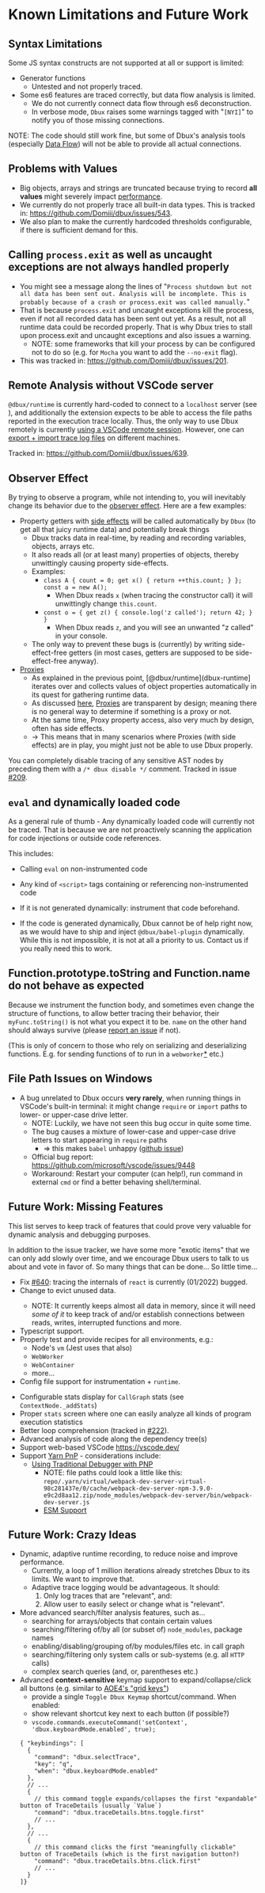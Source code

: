 # Known Limitations and Future Work


<TOC toc={toc} />

## Syntax Limitations

Some JS syntax constructs are not supported at all or support is limited:

* Generator functions
  * Untested and not properly traced.
* Some es6 features are traced correctly, but data flow analysis is limited.
  * We do not currently connect data flow through es6 deconstruction.
  * In verbose mode, `Dbux` raises some warnings tagged with "`[NYI]`" to notify you of those missing connections.

NOTE: The code should still work fine, but some of Dbux's analysis tools (especially [Data Flow](../dbux-features/50-data-flow.mdx)) will not be able to provide all actual connections.


## Problems with Values

* Big objects, arrays and strings are truncated because trying to record **all values** might severely impact [performance](../guides/02-performance.mdx).
* We currently do not properly trace all built-in data types. This is tracked in: https://github.com/Domiii/dbux/issues/543.
* We also plan to make the currently hardcoded thresholds configurable, if there is sufficient demand for this.


## Calling `process.exit` as well as uncaught exceptions are not always handled properly

* You might see a message along the lines of "`Process shutdown but not all data has been sent out. Analysis will be incomplete. This is probably because of a crash or process.exit was called manually.`"
* That is because `process.exit` and uncaught exceptions kill the process, even if not all recorded data has been sent out yet. As a result, not all runtime data could be recorded properly. That is why Dbux tries to stall upon process.exit and uncaught exceptions and also issues a warning.
  * NOTE: some frameworks that kill your process by can be configured not to do so (e.g. for `Mocha` you want to add the `--no-exit` flag).
* This was tracked in: https://github.com/Domiii/dbux/issues/201.


## Remote Analysis without VSCode server

`@dbux/runtime` is currently hard-coded to connect to a `localhost` server (see <CodeLink path="dbux-runtime/src/client/Client.js" />), and additionally the extension expects to be able to access the file paths reported in the execution trace locally. Thus, the only way to use Dbux remotely is currently [using a VSCode remote session](../90-faq.mdx#how-can-i-debug-code-remotely). However, one can [export + import trace log files](./05-data-analysis.mdx#art-vandelay) on different machines.

Tracked in: https://github.com/Domiii/dbux/issues/639.


## Observer Effect

By trying to observe a program, while not intending to, you will inevitably change its behavior due to the [observer effect](https://en.wikipedia.org/wiki/Observer_effect_(physics)). Here are a few examples:

* Property getters with [side effects](https://softwareengineering.stackexchange.com/questions/40297/what-is-a-side-effect) will be called automatically by `Dbux` (to get all that juicy runtime data) and potentially break things
   * Dbux tracks data in real-time, by reading and recording variables, objects, arrays etc.
   * It also reads all (or at least many) properties of objects, thereby unwittingly causing property side-effects.
   * Examples:
      * `class A { count = 0; get x() { return ++this.count; } }; const a = new A();`
         * When Dbux reads `x` (when tracing the constructor call) it will unwittingly change `this.count`.
      * `const o = { get z() { console.log('z called'); return 42; } }`
         * When Dbux reads `z`, and you will see an unwanted "z called" in your console.
   * The only way to prevent these bugs is (currently) by writing side-effect-free getters (in most cases, getters are supposed to be side-effect-free anyway).
* [Proxies](https://developer.mozilla.org/en-US/docs/Web/JavaScript/Reference/Global_Objects/Proxy)
   * As explained in the previous point, [@dbux/runtime](dbux-runtime] iterates over and collects values of object properties automatically in its quest for gathering runtime data.
   * As discussed [here](https://stackoverflow.com/questions/36372611/how-to-test-if-an-object-is-a-proxy), [Proxies](https://developer.mozilla.org/en-US/docs/Web/JavaScript/Reference/Global_Objects/Proxy) are transparent by design; meaning there is no general way to determine if something is a proxy or not.
   * At the same time, Proxy property access, also very much by design, often has side effects.
   * -> This means that in many scenarios where Proxies (with side effects) are in play, you might just not be able to use Dbux properly.

You can completely disable tracing of any sensitive AST nodes by preceding them with a `/* dbux disable */` comment. Tracked in issue [#209](https://github.com/Domiii/dbux/issues/209).

## `eval` and dynamically loaded code

As a general rule of thumb - Any dynamically loaded code will currently not be traced. That is because we are not proactively scanning the application for code injections or outside code references.

This includes:

* Calling `eval` on non-instrumented code
* Any kind of `<script>` tags containing or referencing non-instrumented code

* If it is not generated dynamically: instrument that code beforehand.
* If the code is generated dynamically, Dbux cannot be of help right now, as we would have to ship and inject `@dbux/babel-plugin` dynamically. While this is not impossible, it is not at all a priority to us. Contact us if you really need this to work.


## Function.prototype.toString and Function.name do not behave as expected

Because we instrument the function body, and sometimes even change the structure of functions, to allow better tracing their behavior, their `myFunc.toString()` is not what you expect it to be. `name` on the other hand should always survive (please [report an issue](https://github.com/Domiii/dbux/issues/new/choose) if not).

(This is only of concern to those who rely on serializing and deserializing functions. E.g. for sending functions of to run in a `webworker`[*](https://stackoverflow.com/questions/11354992/why-cant-web-worker-call-a-function-directly) etc.)


## File Path Issues on Windows

* A bug unrelated to Dbux occurs **very rarely**, when running things in VSCode's built-in terminal: it might change `require` or `import` paths to lower- or upper-case drive letter.
   * NOTE: Luckily, we have not seen this bug occur in quite some time.
   * The bug causes a mixture of lower-case and upper-case drive letters to start appearing in `require` paths
      * => this makes `babel` unhappy ([github issue](https://github.com/webpack/webpack/issues/2815))
   * Official bug report: https://github.com/microsoft/vscode/issues/9448
   * Workaround: Restart your computer (can help!), run command in external `cmd` or find a better behaving shell/terminal.

<!-- ## SyntaxError: Unexpected reserved word 'XX'

Example: When running `var public = 3;` in `node` or the browser, you don't get an error. However, when running the same code with [@dbux/cli](../tools-and-configuration/dbux-cli) (which is also invoked when pressing the `Dbux VSCode Extension`'s "Run with Dbux" button) with `--esnext` enabled, it might throw a SyntaxError.

-> That is because it is interpreted as `"use strict"; var public = 3;`.

More explanations:

1. `public` (and others) are reserved keywords and using reserved keywords result in an error in **strict mode** ([relevant discussion here](https://stackoverflow.com/questions/6458935/just-how-reserved-are-the-words-private-and-public-in-javascript)).
2. [@dbux/cli](../tools-and-configuration/dbux-cli) uses [@babel/register](https://babeljs.io/docs/en/babel-register) with a bunch of default settings.
3. By default, `plugin-transform-modules-commonjs` treats `*.js` files as [ESModules](https://nodejs.org/api/esm.html) (or `esm`s), and ESModules have `strict mode` enabled by default.
   * This is also discussed here: https://github.com/babel/babel/issues/7910
   * And here: https://stackoverflow.com/questions/33821312/how-to-remove-global-use-strict-added-by-babel
-->

## Future Work: Missing Features

This list serves to keep track of features that could prove very valuable for dynamic analysis and debugging purposes. 

In addition to the issue tracker, we have some more "exotic items" that we can only add slowly over time, and we encourage Dbux users to talk to us about and vote in favor of. 
So many things that can be done... So little time...



* Fix [#640](https://github.com/Domiii/dbux/issues/640): tracing the internals of `react` is currently (01/2022) bugged.
* Change <ToolLink name="dbux-runtime" /> to evict unused data.
  * NOTE: It currently keeps almost all data in memory, since it will need *some of it* to keep track of and/or establish connections between reads, writes, interrupted functions and more.
* Typescript support.
* Properly test and provide recipes for all environments, e.g.:
  * Node's `vm` (Jest uses that also)
  * `WebWorker`
  * `WebContainer`
  * more...
* Config file support for instrumentation + `runtime`.
<!-- * Allow [include/ignore settings]() to be local to Dbux.
  * Currently, we use the global Babel `inclure`/`ignore` settings to tell it which files to record.
  * This makes it hard for us to use a customized/generalized config for all of Dbux.
  * NOTE: babel `include`/`ignore` settings must always be corrected, even if Dbux should do its own thing. -->
* Configurable stats display for `CallGraph` stats (see `ContextNode._addStats`)
* Proper `stats` screen where one can easily analyze all kinds of program execution statistics
* Better loop comprehension (tracked in [#222](https://github.com/Domiii/dbux/issues/222)).
* Advanced analysis of code along the dependency tree(s)
* Support web-based VSCode https://vscode.dev/
* Support [Yarn PnP](https://yarnpkg.com/features/pnp) - considerations include:
  * [Using Traditional Debugger with PNP](https://github.com/yarnpkg/berry/issues/558)
    * NOTE: file paths could look a little like this: `repo/.yarn/virtual/webpack-dev-server-virtual-98c281437e/0/cache/webpack-dev-server-npm-3.9.0-e9c2d8aa12.zip/node_modules/webpack-dev-server/bin/webpack-dev-server.js`
    * [ESM Support](https://github.com/yarnpkg/berry/issues/638)


## Future Work: Crazy Ideas

* Dynamic, adaptive runtime recording, to reduce noise and improve performance.
  * Currently, a loop of 1 million iterations already stretches Dbux to its limits. We want to improve that.
  * Adaptive trace logging would be advantageous. It should:
    1. Only log traces that are "relevant", and:
    2. Allow user to easily select or change what is "relevant".
* More advanced search/filter analysis features, such as...
  * searching for arrays/objects that contain certain values
  * searching/filtering of/by all (or subset of) `node_modules`, package names
  * enabling/disabling/grouping of/by modules/files etc. in call graph
  * searching/filtering only system calls or sub-systems (e.g. all `HTTP` calls)
  * complex search queries (and, or, parentheses etc.)
* Advanced **context-sensitive** keymap support to expand/collapse/click all buttons (e.g. similar to [AOE4's "grid keys"](https://www.google.com/search?q=aoe4+grid+keys))
  * provide a single `Toggle Dbux Keymap` shortcut/command. When enabled:
  * show relevant shortcut key next to each button (if possible?)
  * `vscode.commands.executeCommand('setContext', 'dbux.keyboardMode.enabled', true);`
  ```jsonc
  { "keybindings": [
    {
      "command": "dbux.selectTrace",
      "key": "q",
      "when": "dbux.keyboardMode.enabled"
    },
    // ...
    { 
      // this command toggle expands/collapses the first "expandable" button of TraceDetails (usually `Value`)
      "command": "dbux.traceDetails.btns.toggle.first"
      // ...
    },
    // ...
    { 
      // this command clicks the first "meaningfully clickable" button of TraceDetails (which is the first navigation button?)
      "command": "dbux.traceDetails.btns.click.first"
      // ...
    }
  ]}
  ```

